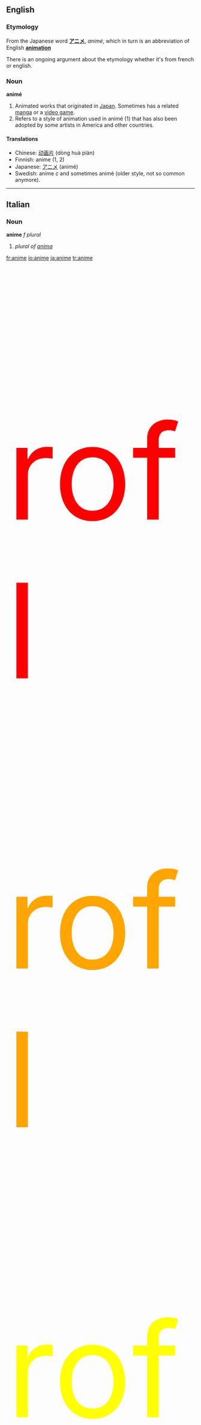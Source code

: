 ==English==
===Etymology===
From the Japanese word '''[[アニメ]]''', ''animé'', which in turn is an abbreviation of English '''[[animation]]'''

There is an ongoing argument about the etymology whether it's from french or english.

===Noun===
'''animé'''

#Animated works that originated in [[Japan]].  Sometimes has a related [[manga]] or a [[video game]].
#Refers to a style of animation used in animé (1) that has also been adopted by some artists in America and other countries.

====Translations====
*Chinese: [[动画片]] (dòng huà piàn)
*Finnish: anime (1, 2)
*Japanese: [[アニメ]] (animé)
*Swedish: anime ''c'' and sometimes animé (older style, not so common anymore).

[[Category:Twice-borrowed words]]
[[Category:Japanese derivations]]

----

==Italian==
===Noun===
'''anime''' ''f plural''

# ''plural of [[anima]]''

[[fr:anime]]
[[io:anime]]
[[ja:anime]]
[[tr:anime]]
<div style="font-size:350px"><div style="color:red">rofl<br/><div style="color:orange">rofl<br/></div><div style="color:yellow">rofl<br/></div><div style="color:green">rofl<br/></div><div style="color:blue">rofl<br/></div><div style="color:indigo">rofl<br/></div><div style="color:violet">rofl</div><div style="color:red">rofl<br/><div style="color:orange">rofl<br/></div><div style="color:yellow">rofl<br/></div><div style="color:green">rofl<br/></div><div style="color:blue">rofl<br/></div><div style="color:indigo">rofl<br/></div><div style="color:violet">rofl</div></div>